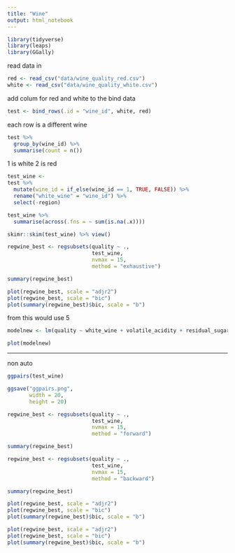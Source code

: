 ```yaml
---
title: "Wine"
output: html_notebook
---
```


```r
library(tidyverse)
library(leaps)
library(GGally)

```

read data in
```r
red <- read_csv("data/wine_quality_red.csv")
white <- read_csv("data/wine_quality_white.csv")

```

add colum for red and white to the bind data 

```r
test <- bind_rows(.id = "wine_id", white, red)

```

each row is a different wine 



```r
test %>% 
  group_by(wine_id) %>% 
  summarise(count = n())
```

1 is white 
2 is red 

```r
test_wine <-
test %>% 
  mutate(wine_id = if_else(wine_id == 1, TRUE, FALSE)) %>% 
  rename("white_wine" = "wine_id") %>% 
  select(-region)

```

```r
test_wine %>% 
  summarise(across(.fns = ~ sum(is.na(.x))))
```


```r
skimr::skim(test_wine) %>% view()
```


```r
regwine_best <- regsubsets(quality ~ .,
                           test_wine,
                           nvmax = 15,
                           method = "exhaustive")

summary(regwine_best)
```

```r
plot(regwine_best, scale = "adjr2")
plot(regwine_best, scale = "bic")
plot(summary(regwine_best)$bic, scale = "b")
```

from this would use 5

```r

modelnew <- lm(quality ~ white_wine + volatile_acidity + residual_sugar + sulphates + alcohol, test_wine)

```

```r
plot(modelnew)
```






**********************************************

non auto 


```r

ggpairs(test_wine)


```

```r

ggsave("ggpairs.png",
       width = 20,
       height = 20)

```



```r
regwine_best <- regsubsets(quality ~ .,
                           test_wine,
                           nvmax = 15,
                           method = "forward")

summary(regwine_best)
```



```r
regwine_best <- regsubsets(quality ~ .,
                           test_wine,
                           nvmax = 15,
                           method = "backward")

summary(regwine_best)
```


```r
plot(regwine_best, scale = "adjr2")
plot(regwine_best, scale = "bic")
plot(summary(regwine_best)$bic, scale = "b")
```

```r
plot(regwine_best, scale = "adjr2")
plot(regwine_best, scale = "bic")
plot(summary(regwine_best)$bic, scale = "b")
```

